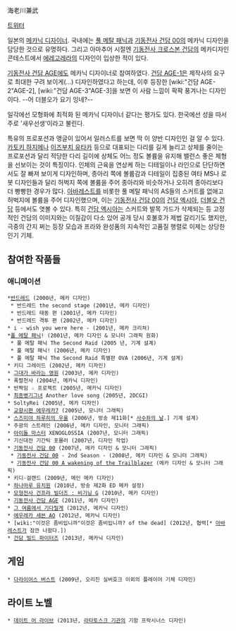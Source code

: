 海老川兼武

[http://twitter.com/KANETAKE 트위터]

일본의 [[메카닉 디자이너]]. 국내에는 [[풀 메탈 패닉]]과 [[기동전사 건담 00]]의 메카닉 디자인을 담당한 것으로 유명하다. 그리고 아마추어 시절엔 [[기동전사 크로스본 건담]]의 메카디자인 콘테스트에서 [[에레고레라]]의 디자인이 입상한 적이 있다.

[[기동전사 건담 AGE]]에도 메카닉 디자이너로 참여하였다. [[건담 AGE-1]]은 제작사의 요구로 최대한 구려 보이게(…) 디자인하였다고 하는데, 이후 등장한 [wiki:"건담 AGE-2"AGE-2], [wiki:"건담 AGE-3"AGE-3]을 보면 이 사람 느낌이 팍팍 풍겨나는 디자인이다. --어 더블오가 요기 잉네?--

일각에선 모형화에 최적화 된 메카닉 디자이너 같다는 평가도 있다. 한국에선 성을 따서 주로 '새우선생'이라고 불린다.

특유의 프로포션과 앵글이 있어서 일러스트를 보면 딱 이 양반 디자인인 걸 알 수 있다. [[카토키 하지메]]나 [[이즈부치 유타카]] 등으로 대표되는 다리를 길게 늘리고 상체를 줄이는 프로포션과 달리 적당한 다리 길이에 상체도 어느 정도 볼륨을 유지해 밸런스 좋은 체형을 선보이는 것이 특징이다. 인체의 근육을 연상케 하는 디테일이나 라인으로 단단하면서도 잘 빠져 보이게 디자인하며, 종아리 쪽에 볼륨감과 디테일이 집중된 여타 MS나 로봇 디자인들과 달리 허벅지 쪽에 볼륨을 주어 종아리와 비슷하거나 오히려 종아리보다 더 빵빵한 경우가 많다. [[아바레스트]]를 비롯한 풀 메탈 패닉의 AS들의 스커트를 없애고 허벅지에 볼륨을 주어 디자인했으며, 이는 [[기동전사 건담 00]]의 [[건담 엑시아]], [[더블오 건담]] 등에서도 엿볼 수 있다. 특히 [[건담 엑시아]]는 스커트와 발목 가드가 삭제되는 등 고정적인 건담의 이미지와는 이질감이 다소 있어 공개 당시 호불호가 제법 갈리기도 했지만, 극중의 간지 쩌는 등장 모습과 프라와 완성품의 지속적인 고품질 행렬로 이제는 상당한 인기 기체. 

== 참여한 작품들 ==
=== 애니메이션 ===
 *[[반드레드]] (2000년, 메카 디자인)
  * 반드레드 the second stage (2001년, 메카 디자인)
  * 반드레드 태동 편 (2001년, 메카 디자인)
  * 반드레드 격투 편 (2002년, 메카 디자인)
 * i - wish you were here - (2001년, 메카 크리쳐)
 *[[풀 메탈 패닉]]! (2001년, 메카 디자인 & 모니터 그래픽 원화)
  * 풀 메탈 패닉 The Second Raid (2005 년, 기계 설계)
  * 풀 메탈 패닉! (2006년, 메카 디자인)
  * 풀 메탈 패닉 The Second Raid 특별판 OVA (2006년, 기계 설계)
 * 키디 그레이드 (2002년, 메카 디자인)
 * [[그대가 바라는 영원]] (2003년, 메카 디자인)
 * 폭렬천사 (2004년, 메카닉 디자인)
 * 반짝임 ☆ 프로젝트 (2005년, 메카닉 디자인)
 * [[최종병기그녀]] Another love song (2005년, 2DCGI)
 * SoltyRei (2005년, 메카 디자인)
 * [[교향시편 에우레카7]] (2005년, 모니터 그래픽)
 * [[스즈미야 하루히의 우울]] (2006년, 방송 제11화[* [[사수좌의 날]].] 기계 ​​설계)
 * 주광의 스트레인 (2006년, 메카 디자인, 모니터 그래픽)
 * [[아이돌 마스터]] XENOGLOSSIA (2007년, 모니터 그래픽)
 * 기신대전 기간틱 포뮬러 (2007년, 디자인 작업)
 * [[기동전사 건담 00]] (2007년, 메카 디자인 & 모니터 그래픽)
  * [[기동전사 건담 00]] - 2nd Season - (2008년, 메카 디자인 & 모니터 그래픽)
  * [[기동전사 건담 00 A wakening of the Trailblazer]] (메카 디자인 & 모니터 그래픽)
 * 키디·걸랜드 (2009년, 메인 메카 디자인)
 * [[하나마루 유치원]] (2010년, 방송 제2화 ED 메카 설정)
 * [[모형전사 건프라 빌더즈 : 비기닝 G]] (2010년, 메카 디자인)
 * [[기동전사 건담 AGE]] (2011년, 메카 디자인)
 * [[그 여름에서 기다릴게]] (2012년, 메카닉 디자인)
 * [[에우레카 세븐 AO]] (2012년, 메카닉 디자인)
 * [wiki:"이것은 좀비입니까"이것은 좀비입니까? of the dead] (2012년, 협력[* [[아바레스트]]가 잠깐 나왔다.])
 * [[건담 빌드 파이터즈]] (2013년, 메카닉 디자인)
== 게임 ==
 * [[다라이어스 버스트]] (2009년, 오리진 실버호크 이외의 플레이어 기체 디자인)
== 라이트 노벨 ==
 * [[데이트 어 라이브]] (2013년, [[라타토스크 기관]]의 기함 프락시너스 디자인)
